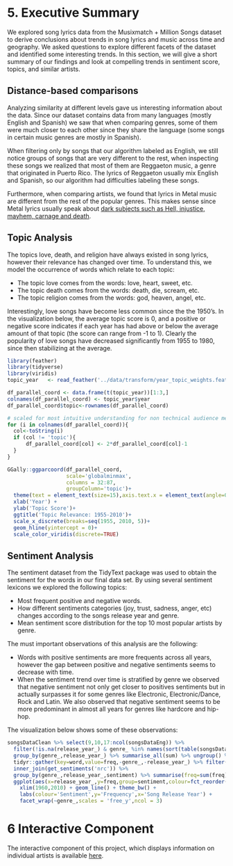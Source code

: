# 5. Executive Summary

We explored song lyrics data from the Musixmatch + Million Songs dataset to derive conclusions about trends in song lyrics and music across time and geography. We asked questions to explore different facets of the dataset and identified some interesting trends. In this section, we will give a short summary of our findings and look at compelling trends in sentiment score, topics, and similar artists.  

## Distance-based comparisons

Analyzing similarity at different levels gave us interesting information about the data. Since our dataset contains data from many languages (mostly English and Spanish) we saw that when comparing genres, some of them were much closer to each other since they share the language (some songs in certain music genres are mostly in Spanish).

When filtering only by songs that our algorithm labeled as English, we still notice groups of songs that are very different to the rest, when inspecting these songs we realized that most of them are Reggaeton music, a genre that originated in Puerto Rico. The lyrics of Reggaeton usually mix English and Spanish, so our algorithm had difficulties labeling these songs.

Furthermore, when comparing artists, we found that lyrics in Metal music are different from the rest of the popular genres. This makes sense since Metal lyrics usually speak about [dark subjects such as Hell, injustice, mayhem, carnage and death](https://en.wikipedia.org/wiki/Heavy_metal_lyrics).

## Topic Analysis

The topics love, death, and religion have always existed in song lyrics, however their relevance has changed over time. To understand this, we model the occurrence of words which relate to each topic:

* The topic love comes from the words: love, heart, sweet, etc.
* The topic death comes from the words: death, die, scream, etc.
* The topic religion comes from the words: god, heaven, angel, etc.

Interestingly, love songs have become less common since the the 1950's. In the visualization below, the average topic score is 0, and a positive or negative score indicates if each year has had above or below the average amount of that topic (the score can range from -1 to 1). Clearly the popularity of love songs have decreased significantly from 1955 to 1980, since then stabilizing at the average.

```r
library(feather)
library(tidyverse)
library(viridis)
topic_year   <- read_feather('../data/transform/year_topic_weights.feather')

df_parallel_coord <- data.frame(t(topic_year))[1:3,]
colnames(df_parallel_coord) <- topic_year$year
df_parallel_coord$topic<-rownames(df_parallel_coord)

# scaled for most intuitive understanding for non technical audience mean is 0, max is +1, min is -1
for (i in colnames(df_parallel_coord)){
  col<-toString(i)
  if (col != 'topic'){
      df_parallel_coord[col] <- 2*df_parallel_coord[col]-1
  }
}

GGally::ggparcoord(df_parallel_coord,
                   scale='globalminmax',
                   columns = 32:87,
                   groupColumn='topic')+
  theme(text = element_text(size=15),axis.text.x = element_text(angle=0, hjust=0.5))+
  xlab('Year') +
  ylab('Topic Score')+
  ggtitle('Topic Relevance: 1955-2010')+
  scale_x_discrete(breaks=seq(1955, 2010, 5))+
  geom_hline(yintercept = 0)+
  scale_color_viridis(discrete=TRUE)
```

## Sentiment Analysis

The sentiment dataset from the TidyText package was used to obtain the sentiment for the words in our final data set. By using several sentiment lexicons we explored the following topics:

* Most frequent positive and negative words. 
* How different sentiments categories (joy, trust, sadness, anger, etc) changes according to the songs release year and genre.
* Mean sentiment score distribution for the top 10 most popular artists by genre.

The must important observations of this analysis are the following:

* Words with positive sentiments are more frequents across all years, however the gap between positive and negative sentiments seems to decrease with time.
* When the sentiment trend over time is stratified by genre we observed that negative sentiment not only get closer to positives sentiments but in actually surpasses it for some genres like Electronic, Electronic/Dance, Rock and Latin. We also observed that negative sentiment seems to be more predominant in almost all years for genres like hardcore and hip-hop.

The visualization below shows some of these observations:
```r
songsDataClean %>% select(9,10,17:ncol(songsDataEng)) %>% 
  filter(!is.na(release_year_) & genre_ %in% names(sort(table(songsDataClean$genre_),decreasing = TRUE)[1:15])) %>% 
  group_by(genre_,release_year_) %>% summarise_all(sum) %>% ungroup() %>%
  tidyr::gather(key=word,value=freq,-genre_,-release_year_) %>% filter(freq>0) %>%
  inner_join(get_sentiments('nrc')) %>%
  group_by(genre_,release_year_,sentiment) %>% summarise(freq=sum(freq)) %>%
  ggplot(aes(x=release_year_,y=freq,group=sentiment,colour=fct_reorder(sentiment,freq,.desc = TRUE))) + 
    xlim(1960,2010) + geom_line() + theme_bw() +
    labs(colour='Sentiment',y='Frequency',x='Song Release Year') +
    facet_wrap(~genre_,scales = 'free_y',ncol = 3)
```

# 6 Interactive Component

The interactive component of this project, which displays information on individual artists is available [here](http://bl.ocks.org/valmikkpatel/raw/450a721204f0f3788133c045f700278f/).

